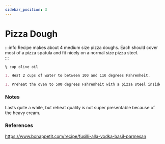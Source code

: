 ```yaml
---
sidebar_position: 3
---
```


# Pizza Dough

:::info
Recipe makes about 4 medium size pizza doughs. Each should cover most of a pizza spatula and fit nicely on a normal size pizza steel.  
:::

```md title="Ingredients"
¼ cup olive oil
```

```md title="Instructions - Dough"
1. Heat 2 cups of water to between 100 and 110 degrees Fahrenheit. 
```

```md title="Instructions - Pizza"
1. Preheat the oven to 500 degrees Fahrenheit with a pizza steel inside. (Use a stone if you have one but your mileage may vary.)
```

### Notes
Lasts quite a while, but reheat quality is not super presentable because of the heavy cream. 

### References
https://www.bonappetit.com/recipe/fusilli-alla-vodka-basil-parmesan



